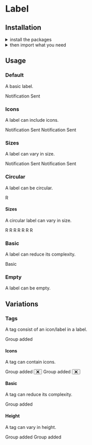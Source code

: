 
<Meta title="Components|Label" />

<Anchor storyId="components-label--default-story" />

<SemanticLink docPath="/elements/label/" />

# Label

## Installation

<details>
    <summary >install the packages</summary>
    Install from <a href={INSTALLATION_PAGE}>the React bundle</a> or as a single package:
    ```bash
    npm install @orbit-ui/css-normalize @orbit-ui/tachyons @orbit-ui/semantic-ui-theme semantic-ui-react
    ```
</details>

<details>
    <summary >then import what you need</summary>
    ```javascript
        import { Button, Icon, Label } from "semantic-ui-react";
    ```
</details>

## Usage

### Default

A basic label.

<Preview>
    <Story name="default">
        <Label>Notification Sent</Label>
    </Story>
</Preview>

### Icons

A label can include icons.

<Preview>
    <Story name="icons">
        <div className="flex">
            <Label>
            Notification Sent <Icon name="search" />
            </Label>
            <Label>
                <CommunicationIcon className="h6 w6 fill-marine-500 mr1" />
        Notification Sent <Icon name="search" />
            </Label>
        </div>
    </Story>
</Preview>

### Sizes

A label can vary in size.

<Preview>
    <Story name="sizes">
        <div className="flex items-start">
            <Label size="small">Notification Sent</Label>
            <Label size="large">Notification Sent</Label>
        </div>
    </Story>
</Preview>

### Circular

A label can be circular.

<Preview>
    <Story name="circular">
        <Label circular>R</Label>
    </Story>
</Preview>

#### Sizes

A circular label can vary in size.

<Preview>
    <Story name="circular sizes">
        <div>
            <Label circular size="tiny">R</Label>
            <Label circular size="small">R</Label>
            <Label circular size="medium">R</Label>
            <Label circular size="large">R</Label>
            <Label circular size="big">R</Label>
            <Label circular size="huge">R</Label>
            <Label circular size="massive">R</Label>
        </div>
    </Story>
</Preview>

### Basic

A label can reduce its complexity.

<Preview>
    <Story name="basic">
        <Label basic>Basic</Label>
    </Story>
</Preview>

### Empty

A label can be empty.

<Preview>
    <Story name="empty">
        <Label circular size="tiny" empty color="red" />
    </Story>
</Preview>

## Variations

### Tags

A tag consist of an icon/label in a label.

<Preview>
    <Story name="tag default">
        <Label>
            <Label circular empty size="mini" color="red" />
            Group added
        </Label>
    </Story>
</Preview>

#### Icons

A tag can contain icons.

<Preview>
    <Story name="tag icons">
        <div className="flex items-start">
            <Label>
                <Label circular empty size="mini" color="red" />
                Group added
                <Button icon circular size="tiny" className="transparent">
                    <svg width="10" height="10" xmlns="http://www.w3.org/2000/svg">
                        <g transform="rotate(45 7.207 4.793)">
                            <rect x=".121" y="5.707" width="12" height="2" rx="1" />
                            <rect x="5" y=".828" width="2" height="12" rx="1" />
                        </g>
                    </svg>
                </Button>
            </Label>
            <Label>
                <CommunicationIcon className="h6 w6 fill-marine-500 mr1" />
            Group added
                <Button icon circular size="tiny" className="transparent">
                    <svg width="10" height="10" xmlns="http://www.w3.org/2000/svg">
                        <g transform="rotate(45 7.207 4.793)">
                            <rect x=".121" y="5.707" width="12" height="2" rx="1" />
                            <rect x="5" y=".828" width="2" height="12" rx="1" />
                        </g>
                    </svg>
                </Button>
            </Label>
        </div>
    </Story>
</Preview>

#### Basic

A tag can reduce its complexity.

<Preview>
    <Story name="tag basic">
        <Label basic>
            <Label circular empty size="mini" color="red" />
        Group added
        </Label>
    </Story>
</Preview>

#### Height

A tag can vary in height.

<Preview>
    <Story name="tag heights">
        <div className="flex items-start">
            <Label size="small">
                <Label circular empty size="mini" color="red" />
            Group added
            </Label>
            <Label size="large">
                <Label circular empty size="mini" color="red" />
            Group added
            </Label>
        </div>
    </Story>
</Preview>
